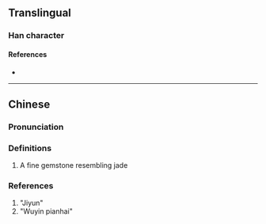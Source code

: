 {{character info}}
==Translingual==

===Han character===
{{Han char|rn=96|rad=玉|as=05|sn=9|four=14117|canj=MGPT|ids=⿰𤣩世}}

====References====
* {{Han ref|kx=0728.260|dkj=20891|dj=1140.220|hdz=21105.160|uh=73B4|ud=29620|bh=CFCE|bd=53198}}

----

==Chinese==
{{zh-forms}}

===Pronunciation===
{{zh-pron
|m=yì
|c=
|cat=
}}

===Definitions===
{{zh-hanzi}}

# A fine gemstone resembling jade

=== References ===
# "Jiyun"
# "Wuyin pianhai"